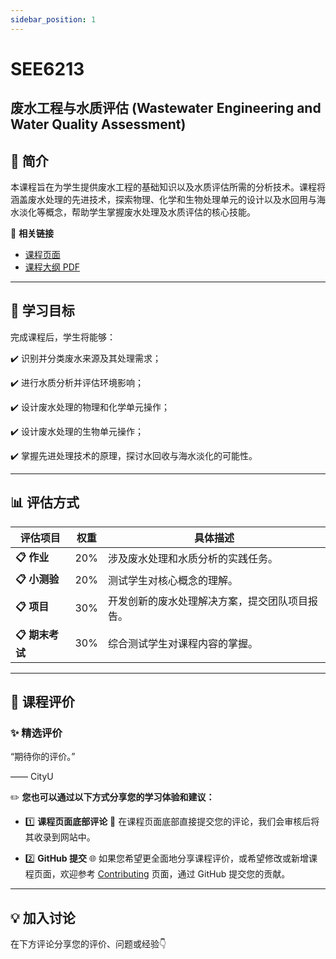 ```yaml
---
sidebar_position: 1
---
```


# SEE6213
## 废水工程与水质评估 (Wastewater Engineering and Water Quality Assessment)

## **📘 简介**
本课程旨在为学生提供废水工程的基础知识以及水质评估所需的分析技术。课程将涵盖废水处理的先进技术，探索物理、化学和生物处理单元的设计以及水回用与海水淡化等概念，帮助学生掌握废水处理及水质评估的核心技能。

🔗 **相关链接**
- [课程页面](https://www.cityu.edu.hk/catalogue/pg/202526/course/SEE6213.htm)
- [课程大纲 PDF](https://www.cityu.edu.hk/catalogue/pg/202526/course/SEE6213.pdf)

---

## **🎯 学习目标**

完成课程后，学生将能够：

✔️ 识别并分类废水来源及其处理需求；

✔️ 进行水质分析并评估环境影响；

✔️ 设计废水处理的物理和化学单元操作；

✔️ 设计废水处理的生物单元操作；

✔️ 掌握先进处理技术的原理，探讨水回收与海水淡化的可能性。

---

## **📊 评估方式**

| **评估项目**          | **权重** | **具体描述**                                                                                       |
|----------------------|---------|---------------------------------------------------------------------------------------------------|
| **📋 作业**          | 20%      | 涉及废水处理和水质分析的实践任务。                                                                     |
| **📋 小测验**         | 20%      | 测试学生对核心概念的理解。                                                                           |
| **📋 项目**          | 30%      | 开发创新的废水处理解决方案，提交团队项目报告。                                                            |
| **📋 期末考试**       | 30%      | 综合测试学生对课程内容的掌握。                                                                       |

---

## **💬 课程评价**

### ✨ **精选评价**
<div className={commentStyles.commentBox}>
    <p className={commentStyles.commentText}>
        “期待你的评价。”
    </p>
    <p className={commentStyles.commentAuthor}>—— CityU</p>
</div>

✏️ **您也可以通过以下方式分享您的学习体验和建议：**

- 1️⃣ **课程页面底部评论**
💬 在课程页面底部直接提交您的评论，我们会审核后将其收录到网站中。

- 2️⃣ **GitHub 提交**
🌐 如果您希望更全面地分享课程评价，或希望修改或新增课程页面，欢迎参考 [Contributing](/contributing) 页面，通过 GitHub 提交您的贡献。

---

## **💡 加入讨论**

在下方评论分享您的评价、问题或经验👇
<Utterances />
